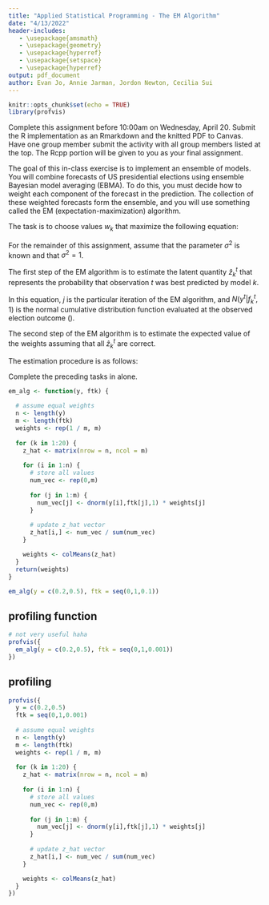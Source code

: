 ```yaml
---
title: "Applied Statistical Programming - The EM Algorithm"
date: "4/13/2022"
header-includes:
   - \usepackage{amsmath}
   - \usepackage{geometry}
   - \usepackage{hyperref}
   - \usepackage{setspace}
   - \usepackage{hyperref}
output: pdf_document
author: Evan Jo, Annie Jarman, Jordon Newton, Cecilia Sui
---
```


```r
knitr::opts_chunk$set(echo = TRUE)
library(profvis)
```

\textbf{Write R and Rcpp code to answer the following questions. Write the code, and then show what the computer returns when that code is run. Thoroughly comment your solutions.}

Complete this assignment before 10:00am on Wednesday, April 20. Submit the R implementation as an Rmarkdown and the knitted PDF to Canvas. Have one group member submit the activity with all group members listed at the top. The Rcpp portion will be given to you as your final assignment.


\section*{In-class Background: The Expectation-Maximization Algorithm}

The goal of this in-class exercise is to implement an ensemble of models. You will combine forecasts of US presidential elections using ensemble Bayesian model averaging (EBMA). To do this, you must decide how to weight each component of the forecast in the prediction. The collection of these weighted forecasts form the ensemble, and you will use something called the EM (expectation-maximization) algorithm.

The task is to choose values $w_k$ that maximize the following equation:

\begin{equation}
   p(y \vert f_1^{s \vert t^{\star}}, ..., f_K^{s \vert t^{\star}}) = \sum\limits^N_{k=1} w_k N(f_k^{t^{\star}}, \sigma^{2})
\end{equation}

For the remainder of this assignment, assume that the parameter $\sigma^{2}$ is known and that $\sigma^{2} = 1$. 

The first step of the EM algorithm is to estimate the latent quantity $\hat{z}^t_k$ that represents the probability that observation $t$ was best predicted by model $k$.

\begin{equation}
   \hat{z}_k^{(j+1)t} = \frac{\hat{w}_k^{(j)} N(y^t \vert f_k^t, 1)}{\sum\limits^N_{k=1} \hat{w}_k^{(j)} N(y^t \vert f_k^t, 1)}
\end{equation}

In this equation, $j$ is the particular iteration of the EM algorithm, and $N(y^t \vert f_k^t, 1)$ is the normal cumulative distribution function evaluated at the observed election outcome (\texttt{dnorm(y, ftk, 1)}).

The second step of the EM algorithm is to estimate the expected value of the weights assuming that all $\hat{z}^{t}_{k}$ are correct.

\begin{equation}
   \hat{w}^{(j+1)}_k = \frac{1}{n} \sum_t \hat{z}_k^{(j+1)t}
\end{equation}

\newpage

The estimation procedure is as follows:
\begin{enumerate}
   \item Start with the assumption that all models are weighted equally.
   \item Calculate $\hat{z}_k^{(j+1)t}$ for each model for each election.
   \item Calculate $\hat{w}_k^{(j+1)}$ for each model.
   \item Repeat steps 2-3 twenty times.
\end{enumerate}

Complete the preceding tasks in \texttt{R} alone.


```r
em_alg <- function(y, ftk) {
  
  # assume equal weights 
  n <- length(y) 
  m <- length(ftk)
  weights <- rep(1 / m, m)
  
  for (k in 1:20) {
    z_hat <- matrix(nrow = n, ncol = m) 
    
    for (i in 1:n) {
      # store all values 
      num_vec <- rep(0,m)
      
      for (j in 1:m) {
        num_vec[j] <- dnorm(y[i],ftk[j],1) * weights[j]
      }
      
      # update z_hat vector 
      z_hat[i,] <- num_vec / sum(num_vec)
    }

    weights <- colMeans(z_hat)
  }
  return(weights)
} 

em_alg(y = c(0.2,0.5), ftk = seq(0,1,0.1))
```


## profiling function 


```r
# not very useful haha
profvis({
  em_alg(y = c(0.2,0.5), ftk = seq(0,1,0.001))
})
```


## profiling 

```r
profvis({
  y = c(0.2,0.5)
  ftk = seq(0,1,0.001)
  
  # assume equal weights 
  n <- length(y) 
  m <- length(ftk)
  weights <- rep(1 / m, m)
  
  for (k in 1:20) {
    z_hat <- matrix(nrow = n, ncol = m) 
    
    for (i in 1:n) {
      # store all values 
      num_vec <- rep(0,m)
      
      for (j in 1:m) {
        num_vec[j] <- dnorm(y[i],ftk[j],1) * weights[j]
      }
      
      # update z_hat vector 
      z_hat[i,] <- num_vec / sum(num_vec)
    }

    weights <- colMeans(z_hat)
  }
})
```



\section*{Assignment: Rcpp Practice}


\begin{enumerate}
   \item Write an Rcpp function that will calculate the answer to Equation (2). The output will be a matrix.
   \item Write an Rcpp function that will calculate the answer to Equation (3). The output will be a vector.
   \item Write an Rcpp function that will complete the entire algorithm.
\end{enumerate}
